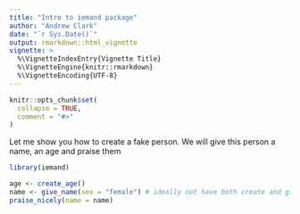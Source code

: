 ```yaml
---
title: "Intro to iemand package"
author: "Andrew Clark"
date: "`r Sys.Date()`"
output: rmarkdown::html_vignette
vignette: >
  %\VignetteIndexEntry{Vignette Title}
  %\VignetteEngine{knitr::rmarkdown}
  %\VignetteEncoding{UTF-8}
---
```


```r
knitr::opts_chunk$set(
  collapse = TRUE,
  comment = "#>"
)
```

Let me show you how to create a fake person. We will give
this person a name, an age and praise them

```r
library(iemand)

age <- create_age()
name <- give_name(sex = "female") # ideally not have both create and give
praise_nicely(name = name)


```


